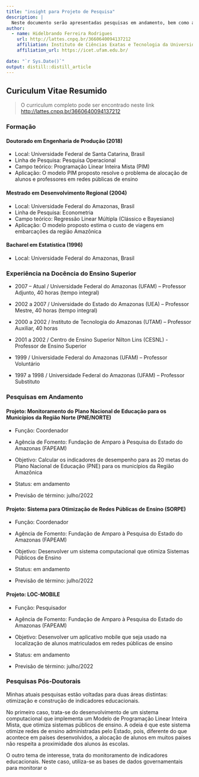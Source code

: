 ```yaml
---
title: "insight para Projeto de Pesquisa"
description: |
  Neste documento serão apresentadas pesquisas em andamento, bem como área de interesse para possíveis parcerias com vistas ao desenvovlimento de atividades pós-doutorais.
author:
  - name: Hidelbrando Ferreira Rodrigues 
    url: http://lattes.cnpq.br/3660640094137212
    affiliation: Instituto de Ciências Exatas e Tecnologia da Universidade Federal do Amazonas
    affiliation_url: https://icet.ufam.edu.br/
    
date: "`r Sys.Date()`"
output: distill::distill_article
---
```


## Curiculum Vitae Resumido
> O curriculum completo pode ser encontrado neste link <http://lattes.cnpq.br/3660640094137212>

### Formação

#### Doutorado em Engenharia de Produção (2018)
* Local: Universidade Federal de Santa Catarina, Brasil
* Linha de Pesquisa: Pesquisa Operacional
* Campo teórico: Programação Linear Inteira Mista (PIM)
* Aplicação: O modelo PIM proposto resolve o problema de alocação de alunos e professores em redes públicas de ensino

#### Mestrado em Desenvolvimento Regional (2004)
* Local: Universidade Federal do Amazonas, Brasil
* Linha de Pesquisa: Econometria
* Campo teórico: Regressão Linear Múltipla (Clássico e Bayesiano)
* Aplicação: O modelo proposto estima o custo de viagens em embarcações da região Amazônica

#### Bacharel em Estatística (1996)
* Local: Universidade Federal do Amazonas, Brasil

### Experiência na Docência do Ensino Superior
* 2007 – Atual / Universidade Federal do Amazonas (UFAM) – Professor Adjunto, 40 horas (tempo integral)

* 2002 a 2007 / Universidade do Estado do Amazonas (UEA) – Professor Mestre, 40 horas (tempo integral)

* 2000 a 2002 / Instituto de Tecnologia do Amazonas (UTAM) – Professor Auxiliar, 40 horas

* 2001 a 2002 / Centro de Ensino Superior Nilton Lins (CESNL) - Professor de Ensino Superior

* 1999 / Universidade Federal do Amazonas (UFAM) – Professor Voluntário 

* 1997 a 1998 / Universidade Federal do Amazonas (UFAM) – Professor Substituto

### Pesquisas em Andamento

#### Projeto: Monitoramento do Plano Nacional de Educação para os Municípios da Região Norte (PNE/NORTE)

* Função: Coordenador

* Agência de Fomento: Fundação de Amparo à Pesquisa do Estado do Amazonas (FAPEAM)

* Objetivo: Calcular os indicadores de desempenho para as 20 metas do Plano Nacional de Educação (PNE) para os municípios da Região Amazônica

* Status: em andamento

* Previsão de término: julho/2022

#### Projeto: Sistema para Otimização de Redes Públicas de Ensino (SORPE)

* Função: Coordenador

* Agência de Fomento: Fundação de Amparo à Pesquisa do Estado do Amazonas (FAPEAM)

* Objetivo: Desenvolver um sistema computacional que otimiza Sistemas Públicos de Ensino

* Status: em andamento

* Previsão de término: julho/2022

#### Projeto: LOC-MOBILE

* Função: Pesquisador

* Agência de Fomento: Fundação de Amparo à Pesquisa do Estado do Amazonas (FAPEAM)

* Objetivo: Desenvolver um aplicativo mobile que seja usado na localização de alunos matriculados em redes públicas de ensino

* Status: em andamento

* Previsão de término: julho/2022

### Pesquisas Pós-Doutorais

Minhas atuais pesquisas estão voltadas para duas áreas distintas: otimização e construção de indicadores educacionais.

No primeiro caso, trata-se do desenvolvimento de um sistema computacional que implementa um Modelo de Programação Linear Inteira Mista, que otimiza sistemas públicos de ensino. A odeia é que este sistema otimize redes de ensino administradas pelo Estado, pois, diferente do que acontece em países desenvolvidos, a alocação de alunos em muitos países não respeita a proximidade dos alunos às escolas.

O outro tema de interesse, trata do monitoramento de indicadores educacionais. Neste caso, utiliza-se as bases de dados governamentais para monitorar o 


